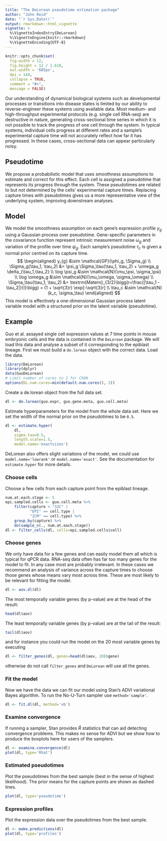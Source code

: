 ```yaml
---
title: "The DeLorean pseudotime estimation package"
author: "John Reid"
date: "`r Sys.Date()`"
output: rmarkdown::html_vignette
vignette: >
  %\VignetteIndexEntry{DeLorean}
  %\VignetteEngine{knitr::rmarkdown}
  %\VignetteEncoding{UTF-8}
---
```


```r
knitr::opts_chunk$set(
  fig.width = 12,
  fig.height = 12 / 1.618,
  out.width = '685px',
  dpi = 144,
  collapse = TRUE,
  comment = "#>",
  message = FALSE)
```

Our understanding of dynamical biological systems such as developmental
processes or transitions into disease states is limited by our ability to
reverse-engineer these systems using available data.  Most medium- and
high-throughput experimental protocols (e.g. single cell RNA-seq) are
destructive in nature, generating cross-sectional time series in which it
is not possible to track the progress of one cell through the system.  In
typical systems, individual cells progress at different rates and a
sample's experimental capture time will not accurately reflect how far it
has progressed. In these cases, cross-sectional data can appear
particularly noisy.

## Pseudotime

We propose a probabilistic model that uses smoothness assumptions to
estimate and correct for this effect.  Each cell is assigned a pseudotime
that represents its progress through the system.  These pseudotimes are
related to but not determined by the cells' experimental capture times.
Replacing capture times with pseudotimes gives us a more representative
view of the underlying system, improving downstream analyses.

## Model

We model the smoothness assumption on each gene's expression profile $y_g$
using a Gaussian process over pseudotime. Gene-specific parameters in the
covariance function represent intrinsic measurement noise $\omega_g$
and variation of the profile over time $\psi_g$. Each sample's
pseudotime $\tau_c$ is given a normal prior centred on its capture time.
$$
\begin{aligned}
    y_{g} &\sim \mathcal{GP}(\phi_g, \Sigma_g) \\
    \Sigma_g(\tau_1, \tau_2)
    &= \psi_g \Sigma_\tau(\tau_1, \tau_2)
        + \omega_g \delta_{\tau_1,\tau_2} \\
    \log \psi_g &\sim \mathcal{N}(\mu_\psi, \sigma_\psi) \\
    \log \omega_g &\sim \mathcal{N}(\mu_\omega, \sigma_\omega) \\
    \Sigma_\tau(\tau_1, \tau_2)
        &= \textrm{Matern}_{3/2}\bigg(r=\frac{|\tau_1 - \tau_2|}{l}\bigg)
        = (1 + \sqrt{3}r) \exp[-\sqrt{3}r] \\
    \tau_c &\sim \mathcal{N}(k_c, \sigma_\tau)
\end{aligned}
$$
This model is effectively a one-dimensional Gaussian process latent
variable model with a structured prior on the latent variable (pseudotime).


## Example

Guo et al. assayed single cell expression values at 7 time points in mouse
embryonic cells and the data is contained in the `DeLorean` package.  We will
load this data and analyse a subset of it corresponding to the epiblast
lineage. First we must build a `de.lorean` object with the correct data.
Load the data.
```r
library(DeLorean)
library(dplyr)
data(GuoDeLorean)
# Limit number of cores to 2 for CRAN
options(DL.num.cores=min(default.num.cores(), 2))
```

Create a de.lorean object from the full data set.
```r
dl <- de.lorean(guo.expr, guo.gene.meta, guo.cell.meta)
```

Estimate hyperparameters for the model from the whole data set. Here we set
the width of the normal prior on the pseudotimes to be `0.5`.
```r
dl <- estimate.hyper(
    dl,
    sigma.tau=0.5,
    length.scale=1.5,
    model.name='exactsizes')
```
DeLorean also offers slight variations of the model, we could use
`model.name='lowrank'` or `model.name='exact'`. See the documentation
for `estimate.hyper` for more details.

### Choose cells

Choose a few cells from each capture point from the epiblast lineage.
```r
num.at.each.stage <- 5
epi.sampled.cells <- guo.cell.meta %>%
    filter(capture < "32C" |
           "EPI" == cell.type |
           "ICM" == cell.type) %>%
    group_by(capture) %>%
    do(sample_n(., num.at.each.stage))
dl <- filter_cells(dl, cells=epi.sampled.cells$cell)
```

### Choose genes

We only have data for a few genes and can easily model them all which is
typical for qPCR data. RNA-seq data often has far too many genes for the model
to fit. In any case most are probably irrelevant. In these cases we recommend
an analysis of variance across the capture times to choose those genes whose
means vary most across time. These are most likely to be relevant for fitting
the model.
```r
dl <- aov.dl(dl)
```
The most temporally variable genes (by p-value) are at the head of the result:
```r
head(dl$aov)
```
The least temporally variable genes (by p-value) are at the tail of the result:
```r
tail(dl$aov)
```
and for instance you could run the model on the 20 most variable
genes by executing
```r
dl <- filter_genes(dl, genes=head(dl$aov, 20)$gene)
```
otherwise do not call `filter_genes` and `DeLorean` will use all the genes.


### Fit the model

Now we have the data we can fit our model using Stan's ADVI variational Bayes
algorithm. To run the No-U-Turn sampler use `method='sample'`.
```r
dl <- fit.dl(dl, method='vb')
```


### Examine convergence

If running a sampler, Stan provides $\hat{R}$ statistics that can aid detecting
convergence problems. This makes no sense for ADVI but we show how to produce
the boxplots here for users of the samplers.
```r
dl <- examine.convergence(dl)
plot(dl, type='Rhat')
```


### Estimated pseudotimes

Plot the pseudotimes from the best sample (best in the sense of highest
likelihood).  The prior means for the capture points are shown as dashed lines.
```r
plot(dl, type='pseudotime')
```


### Expression profiles

Plot the expression data over the pseudotimes from the best sample.
```r
dl <- make.predictions(dl)
plot(dl, type='profiles')
```
